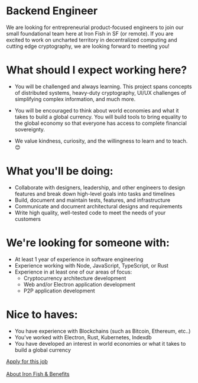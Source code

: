 # Backend Engineer

We are looking for entrepreneurial product-focused engineers to join our small foundational team here at Iron Fish in SF (or remote). If you are excited to work on uncharted territory in decentralized computing and cutting edge cryptography, we are looking forward to meeting you!

# What should I expect working here?

- You will be challenged and always learning. This project spans concepts of distributed systems, heavy-duty cryptography, UI/UX challenges of simplifying complex information, and much more.

- You will be encouraged to think about world economies and what it takes to build a global currency. You will build tools to bring equality to the global economy so that everyone has access to complete financial sovereignty.

- We value kindness, curiosity, and the willingness to learn and to teach. 😊

# What you'll be doing:

- Collaborate with designers, leadership, and other engineers to design features and break down high-level goals into tasks and timelines
- Build, document and maintain tests, features, and infrastructure
- Communicate and document architectural designs and requirements
- Write high quality, well-tested code to meet the needs of your customers

# We're looking for someone with:

- At least 1 year of experience in software engineering
- Experience working with Node, JavaScript, TypeScript, or Rust
- Experience in at least one of our areas of focus:
    - Cryptocurrency architecture development
    - Web and/or Electron application development
    - P2P application development

# Nice to haves:

- You have experience with Blockchains (such as Bitcoin, Ethereum, etc..)
- You’ve worked with Electron, Rust, Kubernetes, Indexdb
- You have developed an interest in world economies or what it takes to build a global currency

<a href="mailto:joinus@ironfish.network" className="button button--secondary button--outline button--lg buttonWhitePaper_src-pages-">Apply for this job</a>
<br />
<br />
<a href="/careers">About Iron Fish & Benefits</a>

